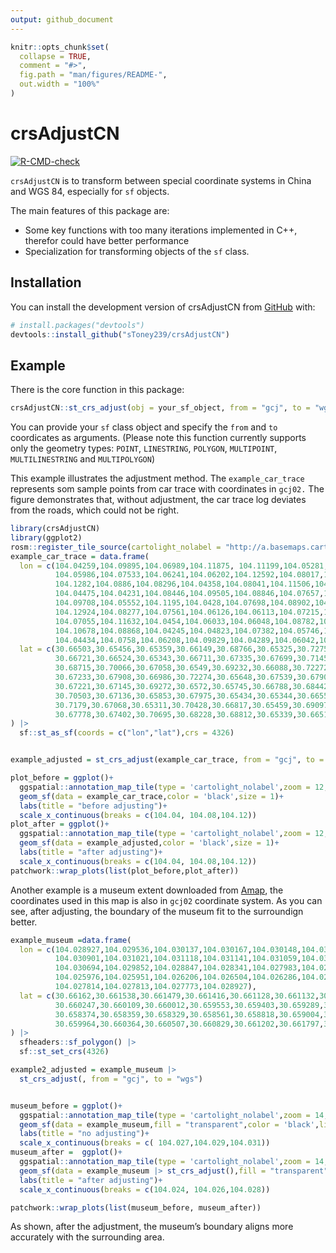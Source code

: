 ```yaml
---
output: github_document
---
```


<!-- README.md is generated from README.Rmd. Please edit that file -->

```r
knitr::opts_chunk$set(
  collapse = TRUE,
  comment = "#>",
  fig.path = "man/figures/README-",
  out.width = "100%"
)
```

# crsAdjustCN

<!-- badges: start -->
[![R-CMD-check](https://github.com/sToney239/crsAdjustCN/actions/workflows/R-CMD-check.yaml/badge.svg)](https://github.com/sToney239/crsAdjustCN/actions/workflows/R-CMD-check.yaml)
<!-- badges: end -->

`crsAdjustCN` is to transform between special coordinate systems in China and WGS 84, especially for `sf` objects.

The main features of this package are:
 
 - Some key functions with too many iterations implemented in C++, therefor could have better performance
 - Specialization for transforming objects of the `sf` class.

## Installation

You can install the development version of crsAdjustCN from [GitHub](https://github.com/sToney239/crsAdjustCN) with:

``` r
# install.packages("devtools")
devtools::install_github("sToney239/crsAdjustCN")
```

## Example

There is the core function in this package:
```r
crsAdjustCN::st_crs_adjust(obj = your_sf_object, from = "gcj", to = "wgs")
```

You can provide your `sf` class object and specify the `from` and `to` coordicates as arguments. (Please note this function currently supports only the geometry types: `POINT`, `LINESTRING`, `POLYGON`, `MULTIPOINT`, `MULTILINESTRING` and `MULTIPOLYGON`)

This example illustrates the adjustment method. The `example_car_trace` represents som sample points from car trace with coordinates in `gcj02.` The figure demonstrates that, without adjustment, the car trace log deviates from the roads, which could not be right. 

```r
library(crsAdjustCN)
library(ggplot2)
rosm::register_tile_source(cartolight_nolabel = "http://a.basemaps.cartocdn.com/light_nolabels/${z}/${x}/${y}.png")
example_car_trace = data.frame(
  lon = c(104.04259,104.09895,104.06989,104.11875, 104.11199,104.05281,104.04718,104.10675,104.10259,
          104.05986,104.07533,104.06241,104.06202,104.12592,104.08017,104.05254,104.05819,104.08698,104.07674,104.06063,104.0432,
          104.1282,104.0886,104.08296,104.04358,104.08041,104.11506,104.04284,104.08634,104.04345,104.06618,104.04731,104.09897,
          104.04475,104.04231,104.08446,104.09505,104.08846,104.07657,104.04348,104.06209,104.04258,104.09211,104.04442,
          104.09708,104.05552,104.1195,104.0428,104.07698,104.08902,104.04319,104.12407,104.05383,104.11511,104.04268,104.09454,
          104.12924,104.08277,104.07561,104.06126,104.06113,104.07215,104.05571,104.04222,104.10462,104.09748,104.06201,
          104.07055,104.11632,104.0454,104.06033,104.06048,104.08782,104.04258,104.04346,104.10895,104.05043,104.08215,104.08212,
          104.10678,104.08868,104.04245,104.04823,104.07382,104.05746,104.07004,104.09889,104.04358,104.10868,104.04303,
          104.04434,104.0758,104.06208,104.09829,104.04289,104.06042,104.06624,104.1096,104.08728,104.07869),
  lat = c(30.66503,30.65456,30.65359,30.66149,30.68766,30.65325,30.72758,30.65461,30.67891,30.68876,
          30.66721,30.66524,30.65343,30.66711,30.67335,30.67699,30.71459,30.65421,30.68907,30.6637,30.70704,30.70651,30.68355,
          30.68715,30.70066,30.67058,30.6549,30.69232,30.66088,30.72272,30.68595,30.68175,30.65459,30.70155,30.65522,30.6616,
          30.67233,30.67908,30.66986,30.72274,30.65648,30.67539,30.67907,30.70196,30.70319,30.65327,30.65505,30.68427,
          30.67221,30.67145,30.69272,30.6572,30.65745,30.66788,30.68442,30.69558,30.69206,30.6844,30.65374,30.68198,30.72126,
          30.70503,30.67136,30.65853,30.67975,30.65434,30.65344,30.6655,30.67137,30.69862,30.65335,30.65345,30.66321,30.67539,
          30.7179,30.67068,30.65311,30.70428,30.66817,30.65459,30.69097,30.66504,30.67249,30.70352,30.71578,30.65379,30.65446,
          30.67778,30.67402,30.70695,30.68228,30.68812,30.65339,30.66519,30.68415,30.65349,30.70909,30.67092,30.65407,30.69442)
) |> 
  sf::st_as_sf(coords = c("lon","lat"),crs = 4326)


example_adjusted = st_crs_adjust(example_car_trace, from = "gcj", to = "wgs")

plot_before = ggplot()+
  ggspatial::annotation_map_tile(type = 'cartolight_nolabel',zoom = 12,progress ="none")+
  geom_sf(data = example_car_trace,color = 'black',size = 1)+
  labs(title = "before adjusting")+
  scale_x_continuous(breaks = c(104.04, 104.08,104.12))
plot_after = ggplot()+
  ggspatial::annotation_map_tile(type = 'cartolight_nolabel',zoom = 12,progress ="none")+
  geom_sf(data = example_adjusted,color = 'black',size = 1)+
  labs(title = "after adjusting")+
  scale_x_continuous(breaks = c(104.04, 104.08,104.12))
patchwork::wrap_plots(list(plot_before,plot_after))
```

Another example is a museum extent downloaded from [Amap](https://www.amap.com/), the coordinates used in this map is also in `gcj02` coordinate system. As you can see, after adjusting, the boundary of the museum fit to the surroundign better.

```r
example_museum =data.frame(
  lon = c(104.028927,104.029536,104.030137,104.030167,104.030148,104.030056,104.030013,104.030116,104.030805,
          104.030901,104.031021,104.031118,104.031141,104.031059,104.031052,104.031079,104.031205,104.03144,104.031448,
          104.030694,104.029852,104.028847,104.028341,104.027983,104.027782,104.027484,104.02722,104.026924,104.026675,104.026397,
          104.025976,104.025951,104.026206,104.026504,104.026286,104.025729,104.02591,104.026054,104.026835,104.026814,
          104.027814,104.027813,104.027773,104.028927),
  lat = c(30.66162,30.661538,30.661479,30.661416,30.661128,30.661132,30.660775,30.660776,30.66071,30.660463,
          30.660247,30.660109,30.660012,30.659553,30.659403,30.659289,30.659078,30.658825,30.658648,30.658498,30.658491,
          30.658374,30.658359,30.658329,30.658561,30.658818,30.659004,30.659151,30.659287,30.659403,30.659569,30.659596,
          30.659964,30.660364,30.660507,30.660829,30.661202,30.661797,30.661843,30.662287,30.662323,30.661988,30.661698,30.66162)
) |> 
  sfheaders::sf_polygon() |> 
  sf::st_set_crs(4326) 

example2_adjusted = example_museum |> 
  st_crs_adjust(, from = "gcj", to = "wgs")


museum_before = ggplot()+
  ggspatial::annotation_map_tile(type = 'cartolight_nolabel',zoom = 14,progress ="none")+
  geom_sf(data = example_museum,fill = "transparent",color = 'black',linetype = 2,linewidth = 1)+
  labs(title = "no adjusting")+
  scale_x_continuous(breaks = c( 104.027,104.029,104.031))
museum_after =  ggplot()+
  ggspatial::annotation_map_tile(type = 'cartolight_nolabel',zoom = 14,progress ="none")+
  geom_sf(data = example_museum |> st_crs_adjust(),fill = "transparent",color = 'black',linetype = 2,linewidth = 1)+
  labs(title = "after adjusting")+
  scale_x_continuous(breaks = c(104.024, 104.026,104.028))

patchwork::wrap_plots(list(museum_before, museum_after))
```

As shown, after the adjustment, the museum's boundary aligns more accurately with the surrounding area.

